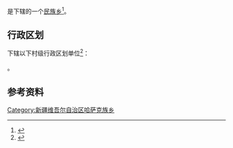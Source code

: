 {{中国乡级行政区|65/22/01/209/000}}

'''{{PAGENAMEBASE}}'''是{{PRC admin/fullname|65/22/01/209/000|3}}下辖的一个[[民族乡|民族乡]]<ref>{{PRC admin/ref sgc|{{PRC admin/parent|65/22/01/209/000}}}}</ref>。

== 行政区划 ==
{{PAGENAMEBASE}}下辖以下村级行政区划单位<ref>{{PRC admin/ref sgc|65/22/01/209/000}}</ref>：

{{PRC admin/children|65/22/01/209/000}}。

== 参考资料 ==
{{reflist}}

{{新疆行政区划小作品}}
{{PRC admin/navcat|65/22/01/209/000}}
[[Category:新疆维吾尔自治区哈萨克族乡|Category:新疆维吾尔自治区哈萨克族乡]]